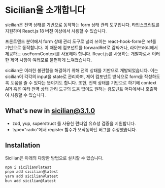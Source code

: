 # Sicilian을 소개합니다

sicilian은 전역 상태를 기반으로 동작하는 form 상태 관리 도구입니다. 타입스크립트를 지원하며 React.js 18 버전 이상에서 사용할 수 있습니다.

프론트엔드 분야에서 form 상태 관리 도구로 널리 쓰이는 react-hook-form은 ref를 기반으로 동작합니다. 이 때문에 컴포넌트를 forwardRef로 감싸거나, 라이브러리에서 제공하는 useFormContext를 사용해야 합니다. React.js를 사용하는 개발자로서 이러한 제약 사항이 여러모로 불편하게 느껴졌습니다.

sicilian은 이러한 불편함을 해결하기 위해 전역 상태를 기반으로 개발되었습니다. 이는 sicilian이 각각의 input을 state로 관리하며, 제어 컴포넌트 방식으로 form을 작성하도록 도움을 줄 수 있다는 뜻이기도 합니다. 또한, 전역 상태를 기반으로 하기에 context API 혹은 여타 전역 상태 관리 도구의 도움 없이도 원하는 컴포넌트 어디에서나 호출하여 사용할 수 있습니다.

##  What's new in sicilian@3.1.0

* zod, yup, superstruct 를 사용한 런타임 유효성 검증을 지원합니다.
* type="radio"에서 register 함수가 오작동하던 버그를 수정했습니다.

## Installation

Sicilian은 아래의 다양한 방법으로 설치할 수 있습니다.

```bash
npm i sicilian@latest
pnpm add sicilian@latest
yarn add sicilian@latest
bun add sicilian@latest
```
